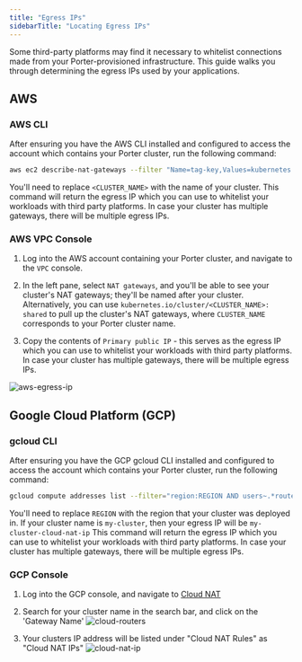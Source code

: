 ```yaml
---
title: "Egress IPs"
sidebarTitle: "Locating Egress IPs"
---
```


Some third-party platforms may find it necessary to whitelist connections made from your Porter-provisioned infrastructure. This guide walks you through determining the egress IPs used by your applications.

## AWS

### AWS CLI

After ensuring you have the AWS CLI installed and configured to access the account which contains your Porter cluster, run the following command:

```bash
aws ec2 describe-nat-gateways --filter "Name=tag-key,Values=kubernetes.io/cluster/<CLUSTER_NAME>" --query "NatGateways[*].NatGatewayAddresses[0].PublicIp"
```

You'll need to replace `<CLUSTER_NAME>` with the name of your cluster. This command will return the egress IP which you can use to whitelist your workloads with third party platforms. In case your cluster has multiple gateways, there will be multiple egress IPs.

### AWS VPC Console

1. Log into the AWS account containing your Porter cluster, and navigate to the `VPC` console.

2. In the left pane, select `NAT gateways`, and you'll be able to see your cluster's NAT gateways; they'll be named after your cluster. Alternatively, you can use `kubernetes.io/cluster/<CLUSTER_NAME>: shared` to pull up the cluster's NAT gateways, where `CLUSTER_NAME` corresponds to your Porter cluster name.

3. Copy the contents of `Primary public IP` - this serves as the egress IP which you can use to whitelist your workloads with third party platforms. In case your cluster has multiple gateways, there will be multiple egress IPs.

![aws-egress-ip](/images/other/54ab5315-310d-438d-9360-41812623b004.png)

## Google Cloud Platform (GCP)

### gcloud CLI

After ensuring you have the GCP gcloud CLI installed and configured to access the account which contains your Porter cluster, run the following command:

```bash
gcloud compute addresses list --filter="region:REGION AND users~.*routers/.*-cloud-router$"
```

You'll need to replace `REGION` with the region that your cluster was deployed in.
If your cluster name is `my-cluster`, then your egress IP will be `my-cluster-cloud-nat-ip`
This command will return the egress IP which you can use to whitelist your workloads with third party platforms.
In case your cluster has multiple gateways, there will be multiple egress IPs.

### GCP Console

1. Log into the GCP console, and navigate to [Cloud NAT](https://console.cloud.google.com/net-services/nat/list)

2. Search for your cluster name in the search bar, and click on the 'Gateway Name'
   ![cloud-routers](https://github.com/porter-dev/porter-archive/assets/10238219/6f1793ea-eb8b-451c-9cf2-11c543e16a6e)

3. Your clusters IP address will be listed under "Cloud NAT Rules" as "Cloud NAT IPs"
   ![cloud-nat-ip](https://github.com/porter-dev/porter-archive/assets/10238219/099a5f24-a426-421f-bd01-26d2e1a0c1a4)
